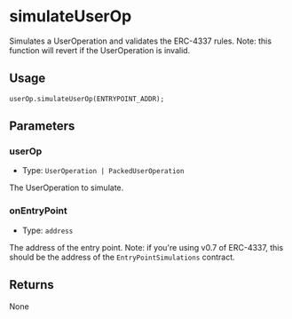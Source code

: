 # simulateUserOp

Simulates a UserOperation and validates the ERC-4337 rules. Note: this function will revert if the UserOperation is invalid.

## Usage

```solidity copy
userOp.simulateUserOp(ENTRYPOINT_ADDR);
```

## Parameters

### userOp

- Type: `UserOperation | PackedUserOperation`

The UserOperation to simulate.

### onEntryPoint

- Type: `address`

The address of the entry point. Note: if you're using v0.7 of ERC-4337, this should be the address of the `EntryPointSimulations` contract.

## Returns

None
